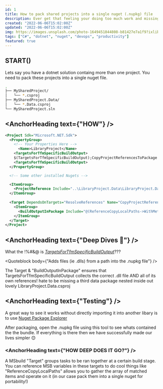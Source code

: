 ```yaml
---
id: 1
title: How to pack shared projects into a single nuget (.nupkg) file
description: Ever get that feeling your doing too much work and missing out on too much fun? Using shared libraries helps with that and bundling them in your nugets helps even more...
created: "2022-06-06T15:02:00Z"
updated: "2022-06-06T15:02:00Z"
img: https://images.unsplash.com/photo-1649451844808-b81427e7a1f9?ixlib=rb-1.2.1&ixid=MnwxMjA3fDB8MHxwaG90by1wYWdlfHx8fGVufDB8fHx8&auto=format&fit=crop&w=1470&q=80
tags: ["C#", "dotnet", "nuget", "devops", "productivity"]
featured: true
---
```


## START()
Lets say you have a dotnet solution containg more than one project. You need to pack these projects into a single
nuget file. 


```bash
.
├── MySharedProject/
│   └── *.csproj
├── MySharedProject.Data/
│   └── *.Data.csproj
└── MySharedProject.sln
```

## <AnchorHeading text={"HOW"} />
```xml
<Project Sdk="Microsoft.NET.Sdk">
  <PropertyGroup>
    <!-- Your Properties Here -->
	  <Name>LibraryProject</Name>
    <TargetsForTfmSpecificBuildOutput>
    $(TargetsForTfmSpecificBuildOutput);CopyProjectReferencesToPackage
    <TargetsForTfmSpecificBuildOutput>
  </PropertyGroup>

  <!-- Some other installed Nugets -->

  <ItemGroup>
    <ProjectReference Include="..\LibraryProject.Data\LibraryProject.Data.csproj" />
  </ItemGroup>
	
  <Target DependsOnTargets="ResolveReferences" Name="CopyProjectReferencesToPackage">
    <ItemGroup>
      <BuildOutputInPackage Include="@(ReferenceCopyLocalPaths->WithMetadataValue('ReferenceSourceTarget', 'ProjectReference'))"/>
    </ItemGroup>
  </Target>
</Project>
```

## <AnchorHeading text={"Deep Dives 🌊"} />
What the !%#&@ is *[TargetsForTfmSpecificBuildOutput](https://docs.microsoft.com/en-us/nuget/reference/msbuild-targets#targetsfortfmspecificbuildoutput)*???

<Quoteblock body={"Adds files (ie .dlls) from a path into the .nupkg file"} />

The Target & "BuildOutputInPackage" ensures that TargetsForTfmSpecificBuildOutput collects the correct
.dll file AND all of its own references! hate to be missing a third data package nested inside out lovely LibraryProject.Data.csproj


## <AnchorHeading text={"Testing"} />
A great way to see it works without directly importing it into another libary is to use 
[Nuget Package Explorer](https://github.com/NuGetPackageExplorer/NuGetPackageExplorer)

After packaging, open the .nupkg file using this tool to see whats contained the the bundle.
If everything is there then we have successfully made our lives simpler 😊

### <AnchorHeading text={"HOW DEEP DOES IT GO?"} />
A MSbuild "Target" groups tasks to be ran together at a certain build stage. 
You can reference MSB variables in these targets to do cool things like "ReferenceCopyLocalPaths" allows you
to gather the array of matched items and operate on it (in our case pack them into a single nuget for portability!)

<ProfileCard />